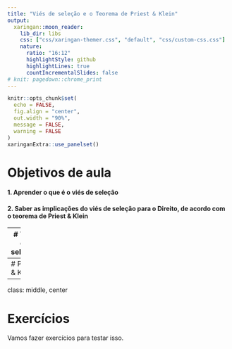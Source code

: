```yaml
---
title: "Viés de seleção e o Teorema de Priest & Klein"
output:
  xaringan::moon_reader:
    lib_dir: libs
    css: ["css/xaringan-themer.css", "default", "css/custom-css.css"]
    nature:
      ratio: "16:12"
      highlightStyle: github
      highlightLines: true
      countIncrementalSlides: false
# knit: pagedown::chrome_print
---
```


```r
knitr::opts_chunk$set(
  echo = FALSE,
  fig.align = "center",
  out.width = "90%",
  message = FALSE,
  warning = FALSE
)
xaringanExtra::use_panelset()
```


# Objetivos de aula
#### 1. Aprender o que é o viés de seleção

#### 2. Saber as implicações do viés de seleção  para o Direito, de acordo com o teorema de Priest & Klein

---
# Viés de seleção

---
# Priest & Klein

---
class: middle, center

# Exercícios

Vamos fazer exercícios para testar isso.

